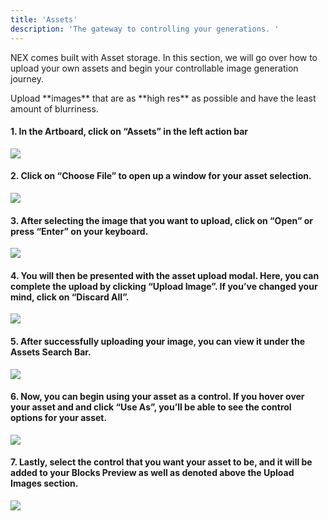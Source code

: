 ```yaml
---
title: 'Assets'
description: 'The gateway to controlling your generations. '
---
```


NEX comes built with Asset storage. In this section, we will go over how to upload your own assets and begin your controllable image generation journey.

<Tip>
Upload **images** that are as **high res** as possible and have the least amount of blurriness.
</Tip>

#### 1. In the Artboard, click on “Assets” in the left action bar 

<Frame>
  <img src="/images/blocks/assets/1.png" style={{ borderRadius: '0.5rem' }} />
</Frame>

#### 2. Click on “Choose File” to open up a window for your asset selection.

<Frame>
  <img src="/images/blocks/assets/2.png" style={{ borderRadius: '0.5rem' }} />
</Frame>

#### 3. After selecting the image that you want to upload, click on “Open” or press “Enter” on your keyboard.

<Frame>
  <img src="/images/blocks/assets/3.png" style={{ borderRadius: '0.5rem' }} />
</Frame>

#### 4. You will then be presented with the asset upload modal. Here, you can complete the upload by clicking “Upload Image”. If you’ve changed your mind, click on “Discard All”.

<Frame>
  <img src="/images/blocks/assets/4.png" style={{ borderRadius: '0.5rem' }} />
</Frame>

#### 5. After successfully uploading your image, you can view it under the Assets Search Bar.

<Frame>
  <img src="/images/blocks/assets/5.png" style={{ borderRadius: '0.5rem' }} />
</Frame>

#### 6. Now, you can begin using your asset as a control. If you hover over your asset and and click “Use As”, you’ll be able to see the control options for  your asset. 

<Frame>
  <img src="/images/blocks/assets/6.png" style={{ borderRadius: '0.5rem' }} />
</Frame>

#### 7. Lastly, select the control that you want your asset to be, and it will be added to your Blocks Preview as well as denoted above the Upload Images section.

<Frame>
  <img src="/images/blocks/assets/7.png" style={{ borderRadius: '0.5rem' }} />
</Frame>



